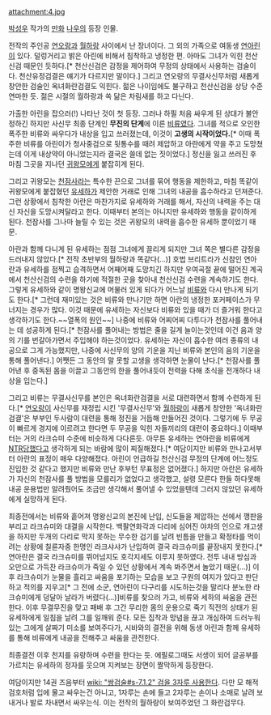attachment:4.jpg

[[박성우]] 작가의 [[만화]] [[나우]]의 등장 인물.

전작의 주인공 [[연오랑]]과 [[월하랑]] 사이에서 난 장녀이다. 그 외의 가족으로 여동생 [[연아린]]이 있다. 덜렁거리고 밝은 아린에 비해서 침착하고 냉정한 편. 아마도 그녀가 익힌 천산신검 때문인 듯하다.[* 천산신검은 감정을 제어하여 무정의 상태에서 사용하는 검술이다. 천산유정검결은 얘기가 다르지만 말이다.] 그리고 연오랑의 무결사신무처럼 새롭게 창안한 검술인 옥녀화란검결도 익힌다. 젊은 나이임에도 불구하고 천산신검을 상당 수준 연마한 듯. 젊은 시절의 월하랑과 쏙 닮은 차림새를 하고 다닌다.

가출한 아린을 잡으러(!) 나타난 것이 첫 등장. 그러나 하필 처음 싸우게 된 상대가 불안정하긴 하지만 사신무 최종 단계인 '''무진의 단계'''에 이른 [[비류]]였다. 그녀를 적으로 오인한 폭주한 비류와 싸우다가 내상을 입고 쓰러졌는데, 이것이 '''고생의 시작이었다.'''[* 이때 폭주한 비류를 아린이가 청사중검으로 뒷통수를 때려 제압하고 아란에게 약을 주고 도망쳤는데 이게 내상약이 아니었는지라 결국은 쓸데 없는 짓이었다.] 정신을 잃고 쓰러진 후 마침 그곳을 지나던 [[귀왕모]]에게 붙잡히게 된다. 

그리고 귀왕모는 [[천잠사]]라는 특수한 끈으로 그녀를 묶어 행동을 제한하고, 마침 똑같이 귀왕모에게 붙잡혔던 [[유세하]]가 제안한 거래로 인해 그녀의 내공을 흡수하라고 던져준다. 그런 상황에서 침착한 아란은 마찬가지로 유세하와 거래를 해서, 자신의 내력을 주는 대신 자신을 도망시켜달라고 한다. 이때부터 본의는 아니지만 유세하와 행동을 같이하게 된다. 천잠사를 그나마 늘릴 수 있는 것은 귀왕모의 내력을 흡수한 유세하 뿐이었기 때문.

아란과 함께 다니게 된 유세하는 점점 그녀에게 끌리게 되지만 그녀 쪽은 별다른 감정을 드러내지 않았다.[* 전작 초반부의 월하랑과 똑같다(...)] 호법 브리트라가 신참인 연아란과 유세하를 점찍고 습격하면서 어째어째 도망치긴 하지만 우여곡절 끝에 떨어진 계곡에서 천산신검의 수련을 하기에 적절한 곳을 찾아내 천산신검 수련을 계속하기도 한다. 그렇게 유세하와 같이 명왕신교에 머물러 있게 되다가 어느날 [[비류]]와 다시 만나게 되기도 한다.[* 그런데 재미있는 것은 비류와 만나기만 하면 아란의 냉정한 포커페이스가 무너지는 경우가 많다. 이것 때문에 유세하는 자신보다 비류와 있을 때가 더 즐거워 한다고 생각하기도 한다.~~열폭의 원인~~] 나중에 비류와 어찌어찌 다투다가 천잠사를 풀어내는 데 성공하게 된다.[* 천잠사를 풀어내는 방법은 줄을 길게 늘이는것인데 이건 음과 양의 기를 번갈아가면서 주입해야 하는것이었다. 유세하는 자신이 흡수한 여러 종류의 내공으로 그게 가능했지만, 나중에 사신무의 양의 기운을 지닌 비류와 본인의 음의 기운을 통해 풀어낸다.] 어쨋든 그 동안의 말 못할 고생을 생각하면 눈물이 난다.[* 천잠사를 풀어낸 후 중독된 몸을 이끌고 그동안의 한을 풀어내듯이 전력을 다해 초식을 전개하다 내상을 입는다.] 

그리고 비류는 무결사신무를 본인은 옥녀화란검결을 서로 대련하면서 함께 수련하게 된다.[* [[연오랑]]이 사신무를 재정립 시킨 '무결사신무'와 [[월하랑]]이 새롭게 창안한 '옥녀화란검결'은 부부인 두사람이 대련을 통해 정진을 거듭해 만들어진 것이다. 그렇기에 두 무공이 빠르게 경지에 이르려고 한다면 두 무공을 익힌 자들끼리의 대련이 중요하다.] 이때부터는 거의 라크슈미 수준에 비슷하게 다다른듯. 아무튼 유세하는 연아란을 비류에게 [[NTR]]당했다고 생각하게 되는 바람에 많이 찌질해졌다.[* 여담이지만 비류와 만나고서부터 아란의 표정이 매우 다양해졌다. 아린이 언급하길 천산신검 무정의 단계에 어느정도 진입한 것 같다고 했지만 비류와 만난 후부턴 무표정은 없어졌다.] 하지만 아란은 유세하가 자신의 천잠사를 풀 방법을 모를리가 없었다고 생각했고, 설령 모른다 한들 하다못해 내공 운용법만 알려줬어도 조금만 생각해서 풀어낼 수 있었을텐데 그러지 않았던 유세하에게 실망하게 된다.

최종전에서는 비류와 흩어져 명왕신교의 본진에 난입, 신도들을 제압하는 선에서 깽판을 부리고 라크슈미와 대결을 시작한다. 백팔연화각과 다리에 심어진 야차의 인으로 개고생을 하지만 두개의 다리로 막지 못하는 무수한 검기를 날려 빈틈을 만들고 확정타를 먹이려는 상황에 칠륜자중 한명인 라크샤샤가 난입하여 결국 라크슈미를 끝장내지 못한다.[* 연아란은 결국 라크슈미를 뛰어넘지도 호각지세도 이루지 못하였다. 전투 내내 방심과 오만으로 가득찬 라크슈미가 죽일 수 있던 상황에서 계속 봐주면서 놀았기 때문(...)] 이후 라크슈미가 눈물을 흘리고 싸움을 포기하는 모습을 보고 구원의 여지가 있다고 판단하고 적의를 지우고[* 그 전에 소군, 연아린이 다구리를 시도하는것을 말리다 분노한 라크슈미에게 덩달아 날라가 버렸다(...)]비류를 찾으러 가고, 비류와 세하의 싸움을 관전한다. 이후 무결무진을 맞고 패배 후 그간 무리한 몸의 운용으로 죽기 직전의 상태가 된 유세하에게 일침을 날려 그를 일깨워 준다. 모든 집착과 망념을 끊고 개심하여 드러누워 있는 그에게 살짜기 미소를 보여주다가, 시바와의 결전을 위해 동생 아린과 함께 유세하를 통해 비류에게 내공을 전해주고 싸움을 관전한다.
  
최종결전 이후 천지를 유랑하며 수련을 한다는 듯. 에필로그때도 서생이 되어 글공부를 가르치는 유세하의 정자를 웃으며 지켜보는 장면이 짤막하게 등장한다.

여담이지만 14권 즈음부터 [[wiki: "쌍검술#s-7.1.2" 검을 3자루 사용한다]]. 다만 모 해적검호처럼 입에 물고 싸우는건 아니고, 1자루는 손에 들고 2자루는 손이나 소매로 날려 보내거나 발로 차내면서 싸우는식. 이는 전작의 월하랑이 보여주었던 그 화란검무다.
